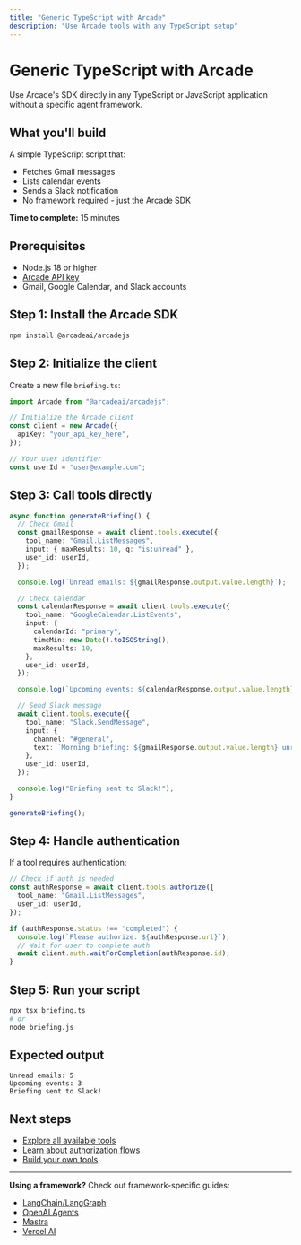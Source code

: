 ```yaml
---
title: "Generic TypeScript with Arcade"
description: "Use Arcade tools with any TypeScript setup"
---
```


# Generic TypeScript with Arcade

Use Arcade's SDK directly in any TypeScript or JavaScript application without a specific agent framework.

## What you'll build

A simple TypeScript script that:
- Fetches Gmail messages
- Lists calendar events
- Sends a Slack notification
- No framework required - just the Arcade SDK

**Time to complete:** 15 minutes

## Prerequisites

- Node.js 18 or higher
- [Arcade API key](/home/api-keys)
- Gmail, Google Calendar, and Slack accounts

## Step 1: Install the Arcade SDK

```bash
npm install @arcadeai/arcadejs
```

## Step 2: Initialize the client

Create a new file `briefing.ts`:

```typescript
import Arcade from "@arcadeai/arcadejs";

// Initialize the Arcade client
const client = new Arcade({
  apiKey: "your_api_key_here",
});

// Your user identifier
const userId = "user@example.com";
```

## Step 3: Call tools directly

```typescript
async function generateBriefing() {
  // Check Gmail
  const gmailResponse = await client.tools.execute({
    tool_name: "Gmail.ListMessages",
    input: { maxResults: 10, q: "is:unread" },
    user_id: userId,
  });

  console.log(`Unread emails: ${gmailResponse.output.value.length}`);

  // Check Calendar
  const calendarResponse = await client.tools.execute({
    tool_name: "GoogleCalendar.ListEvents",
    input: {
      calendarId: "primary",
      timeMin: new Date().toISOString(),
      maxResults: 10,
    },
    user_id: userId,
  });

  console.log(`Upcoming events: ${calendarResponse.output.value.length}`);

  // Send Slack message
  await client.tools.execute({
    tool_name: "Slack.SendMessage",
    input: {
      channel: "#general",
      text: `Morning briefing: ${gmailResponse.output.value.length} unread emails, ${calendarResponse.output.value.length} meetings today`,
    },
    user_id: userId,
  });

  console.log("Briefing sent to Slack!");
}

generateBriefing();
```

## Step 4: Handle authentication

If a tool requires authentication:

```typescript
// Check if auth is needed
const authResponse = await client.tools.authorize({
  tool_name: "Gmail.ListMessages",
  user_id: userId,
});

if (authResponse.status !== "completed") {
  console.log(`Please authorize: ${authResponse.url}`);
  // Wait for user to complete auth
  await client.auth.waitForCompletion(authResponse.id);
}
```

## Step 5: Run your script

```bash
npx tsx briefing.ts
# or
node briefing.js
```

## Expected output

```
Unread emails: 5
Upcoming events: 3
Briefing sent to Slack!
```

## Next steps

- [Explore all available tools](/mcp-servers)
- [Learn about authorization flows](/home/auth)
- [Build your own tools](/home/build-tools/create-a-mcp-server)

---

**Using a framework?** Check out framework-specific guides:
- [LangChain/LangGraph](/home/langchain/tutorial)
- [OpenAI Agents](/home/oai-agents/tutorial)
- [Mastra](/home/mastra/tutorial)
- [Vercel AI](/home/vercelai/tutorial)

